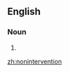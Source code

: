 ==English==
{{wikipedia|non-intervention}}

===Noun===
{{en-noun|-}}

# {{alternative spelling of|non-intervention}}

[[zh:nonintervention]]